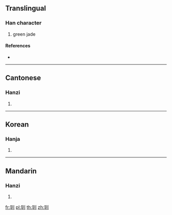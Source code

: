 {{character info/new}}
==Translingual==

===Han character===
{{Han char|rn=96|rad=玉|as=03|sn=7|four=12100|canj=MGLLL}}

# green jade

====References====
* {{Han ref|kx=0727.190|dkj=20844|dj=1139.150|hdz=21102.080|uh=7394|ud=29588|bh=CB6B|bd=52075}}

----

==Cantonese==

===Hanzi===
{{yue-hanzi|jyut=cyun3|y=chyun3}}

# {{defn|lang=yue|sort=玉03}}

----

==Korean==

===Hanja===
{{ko-hanja|hangeul=천|eumhun=|rv=cheon|mr=ch'ŏn|y=chen}}

# {{defn|lang=ko|sort=玉03}}

----

==Mandarin==

===Hanzi===
{{cmn-hanzi|pin=[[quàn]] ([[quan4]])|wg=ch'üan<sup>4</sup>}}

# {{defn|lang=cmn|sort=玉03}}

[[fr:玔]]
[[pl:玔]]
[[th:玔]]
[[zh:玔]]